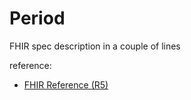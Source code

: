 

<Meta of={Stories}/>

# Period

FHIR spec description in a couple of lines

reference:
* [ FHIR Reference (R5)](http://hl7.org/fhir/datatypes.html#period)


<Canvas of={Stories.Display}/>
<Canvas of={Stories.Start}/>
<Canvas of={Stories.End}/>
<Canvas of={Stories.Structure}/>
